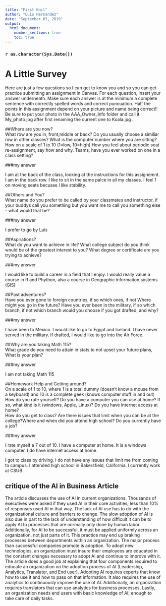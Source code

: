 ---
title: "First Knit"
author: "Luis Hernandez"
date: "September 03, 2019"
output: 
  html_document:
    number_sections: true
    toc: true
---

### `r as.character(Sys.Date())`


# A Little Survey

Here are just a few questions so I can get to know you and so you can get practice submitting an assignment in Canvas.  For each question, insert your answer underneath. Make sure each answer is at the minimum a complete sentence with correctly spelled words and correct puncuation. Half the points in this assignment depend on your picture and name being correct!!  Be sure to put your photo in the AAA_Owner_Info folder and call it My_photo.jpg after first renaming the current one to Koala.jpg . 

##Where are you now?  
What row are you in, front,middle or back?  Do you usually choose a similiar row in other classes? What is the computer number where you are sitting?  How on a scale of 1 to 10 (1=low, 10=high) How you feel about periodic seat re-assignment, say how and why. Teams, have you ever worked on one in a class setting?  

###my answer     
  
I am at the back of the class, looking at the instructions for this assignemnt.
I am in the back row.
I like to sit in the same palce in all my classes.
I feel 1 on moving seats becuase I like stability.
     


##Others and You?   
What name do you prefer to be called by your classmates and instructor, if your buddys call you something but you want me to call you something else - what would that be? 

###my answer     
  
I prefer to go by Luis   
 




##Aspirations?   
What do you want to achieve in life?  What college subject do you think would be of the greatest interest to you? What degree or certificate are you trying to achieve?

###my answer     
  
I would like to build a career in a field that I enjoy.
I would really value a course in R and Phython, also a course in Geographic information systems (GIS)
 




##Past adventures?  
Have you ever gone to foreign countries, if so which ones, if not Where might you go in the future?  Have you ever been in the military, if so which branch, if not which branch would you choose if you got drafted, and why?

###my answer     
  
I have been to Mexico. I would like to go to Egypt and Iceland.
I have never served in the military.
If drafted, I would like to go into the Air Force.
  



##Why are you taking Math 115?  
What grade do you need to attain in stats to not upset your future plans, What is your plan?
 

###my answer     

I am not taking Math 115 




##Homework Help and Getting around?  
On a scale of 1 to 10, where 1 is a total dummy (doesn't know a mouse from a keyboard) and 10 is a complete geek (knows computer stuff in and out) How do you rate yourself?  Do you have a computer you can use at home? If so, what kind is it (windows, Apple, Linux)? Do you have internet access at home?  
How do you get to class? Are there issues that limit when you can be at the college?Where and when did you attend high school?  Do you currently have a job?

###my answer   
  
  
I rate myself a 7 out of 10.
I have a computer at home. It is a windows computer.
I do have internet access at home.

I got to class by driving.
I do not have any issues that limit me from coming to campus.
I attended high school in Bakersfield, California.
I currently work at CSUB.



## critique of the AI in Business Article

The article discusses the use of AI in current organizations. Thousands of executives were asked if they used AI in their core activities; less than 10% of responses used AI in that way. The lack of AI use has to do with the organizational culture and barriers to change. The slow adoption of AI is also due in part to the lack of understanding of how difficult it can be to apply AI to processes that are normally only done by human labor. Additionally, for AI to be successful, it must be applied uniformly across an organization, not just parts of it. This practice may end up braking processes between departments within an organization. The major process than successful companies promote is adoption. To adopt new technologies, an organization must insure their employees are educated in the constant changes necessary to adopt AI and continue to improve with it. The article does a good job at explaining that four components required to educate an organization on the adoption process of AI (Leadership, Analytics, Translator, and End user). Adopting AI requires experts that know how to use it and how to pass on that information. It also requires the use of analytics to continuously improve the use of AI. Additionally, an organization requires translators that can use analytics for business processes. Lastly, an organization needs end users with basic knowledge of AI; enough to take care of daily tasks.  

